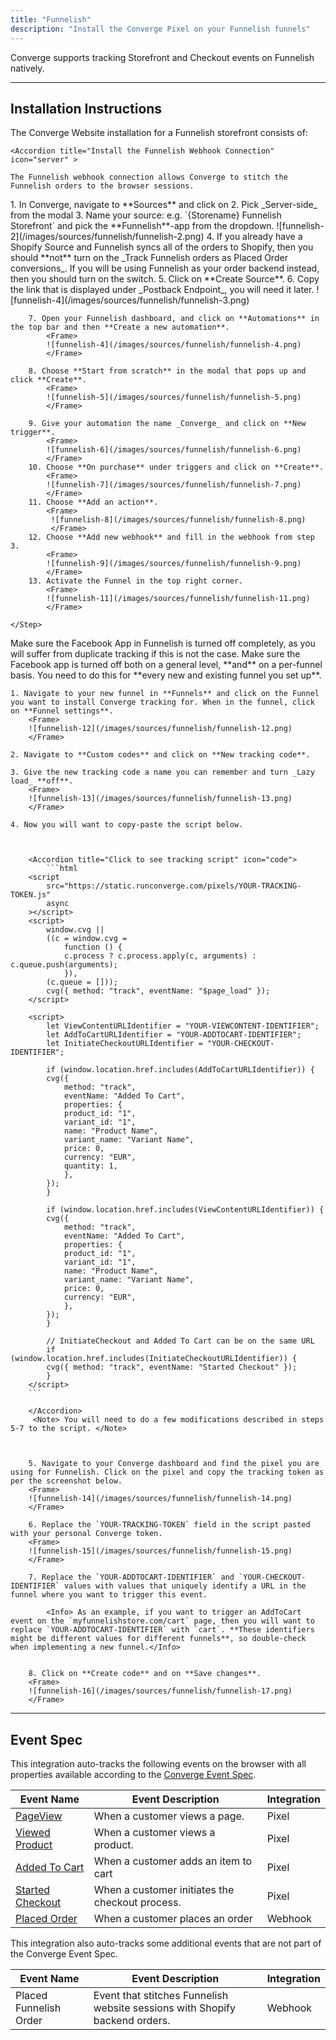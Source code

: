 ```yaml
---
title: "Funnelish"
description: "Install the Converge Pixel on your Funnelish funnels"
---
```


Converge supports tracking Storefront and Checkout events on Funnelish natively.

---


## Installation Instructions

The Converge Website installation for a Funnelish storefront consists of:

  
  <AccordionGroup>

    <Accordion title="Install the Funnelish Webhook Connection" icon="server" >

    The Funnelish webhook connection allows Converge to stitch the Funnelish orders to the browser sessions.


  <Steps>
    <Step title="Create a new Webhook Source in Converge">
        1. In Converge, navigate to **Sources** and click on <IconText name="circle-plus" text="Create New Source" iconLocation="before" iconType="regular"/ >
        2. Pick _Server-side_ from the modal
        3. Name your source: e.g. `{Storename} Funnelish Storefront` and pick the **Funnelish**-app from the dropdown.
            <Frame>
            ![funnelish-2](/images/sources/funnelish/funnelish-2.png)
            </Frame>
        4. If you already have a Shopify Source and Funnelish syncs all of the orders to Shopify, then you should **not** turn on the _Track Funnelish orders as Placed Order conversions_. If you will be using Funnelish as your order backend instead, then you should turn on the switch.
        5. Click on **Create Source**.
        6. Copy the link that is displayed under _Postback Endpoint_, you will need it later.
            <Frame>
            ![funnelish-4](/images/sources/funnelish/funnelish-3.png)
            </Frame>
        </Step>
        <Step title="Create a Funnelish Automation to send events to the webhook">

        7. Open your Funnelish dashboard, and click on **Automations** in the top bar and then **Create a new automation**.
            <Frame>
            ![funnelish-4](/images/sources/funnelish/funnelish-4.png)
            </Frame>

        8. Choose **Start from scratch** in the modal that pops up and click **Create**.
            <Frame>
            ![funnelish-5](/images/sources/funnelish/funnelish-5.png)
            </Frame>

        9. Give your automation the name _Converge_ and click on **New trigger**.
            <Frame>
            ![funnelish-6](/images/sources/funnelish/funnelish-6.png)
            </Frame>
        10. Choose **On purchase** under triggers and click on **Create**.
            <Frame>
            ![funnelish-7](/images/sources/funnelish/funnelish-7.png)
            </Frame>
        11. Choose **Add an action**.
            <Frame>
             ![funnelish-8](/images/sources/funnelish/funnelish-8.png)
             </Frame>
        12. Choose **Add new webhook** and fill in the webhook from step 3.
            <Frame>
            ![funnelish-9](/images/sources/funnelish/funnelish-9.png)
            </Frame>
        13. Activate the Funnel in the top right corner.
            <Frame>
            ![funnelish-11](/images/sources/funnelish/funnelish-11.png)
            </Frame>
        
    </Step>
</Steps>
   </Accordion >
   <Warning> Make sure the Facebook App in Funnelish is turned off completely, as you will suffer from duplicate tracking if this is not the case. Make sure the Facebook app is turned off both on a general level, **and** on a per-funnel basis. </Warning>
<Accordion title="Install the Converge Pixel on your Funnelish Funnel" icon="browser">
    <Note> You need to do this for **every new and existing funnel you set up**. </Note>
    
    1. Navigate to your new funnel in **Funnels** and click on the Funnel you want to install Converge tracking for. When in the funnel, click on **Funnel settings**.
        <Frame>
        ![funnelish-12](/images/sources/funnelish/funnelish-12.png)
        </Frame>

    2. Navigate to **Custom codes** and click on **New tracking code**.

    3. Give the new tracking code a name you can remember and turn _Lazy load_ **off**.
        <Frame>
        ![funnelish-13](/images/sources/funnelish/funnelish-13.png)
        </Frame>

    4. Now you will want to copy-paste the script below.

       

        <Accordion title="Click to see tracking script" icon="code"> 
            ```html
        <script
            src="https://static.runconverge.com/pixels/YOUR-TRACKING-TOKEN.js"
            async
        ></script>
        <script>
            window.cvg ||
            ((c = window.cvg =
                function () {
                c.process ? c.process.apply(c, arguments) : c.queue.push(arguments);
                }),
            (c.queue = []));
            cvg({ method: "track", eventName: "$page_load" });
        </script>

        <script>
            let ViewContentURLIdentifier = "YOUR-VIEWCONTENT-IDENTIFIER";
            let AddToCartURLIdentifier = "YOUR-ADDTOCART-IDENTIFIER";
            let InitiateCheckoutURLIdentifier = "YOUR-CHECKOUT-IDENTIFIER";

            if (window.location.href.includes(AddToCartURLIdentifier)) {
            cvg({
                method: "track",
                eventName: "Added To Cart",
                properties: {
                product_id: "1",
                variant_id: "1",
                name: "Product Name",
                variant_name: "Variant Name",
                price: 0,
                currency: "EUR",
                quantity: 1,
                },
            });
            }

            if (window.location.href.includes(ViewContentURLIdentifier)) {
            cvg({
                method: "track",
                eventName: "Added To Cart",
                properties: {
                product_id: "1",
                variant_id: "1",
                name: "Product Name",
                variant_name: "Variant Name",
                price: 0,
                currency: "EUR",
                },
            });
            }

            // InitiateCheckout and Added To Cart can be on the same URL
            if (window.location.href.includes(InitiateCheckoutURLIdentifier)) {
            cvg({ method: "track", eventName: "Started Checkout" });
            }
        </script>
        ```

        </Accordion>
         <Note> You will need to do a few modifications described in steps 5-7 to the script. </Note>

        

        5. Navigate to your Converge dashboard and find the pixel you are using for Funnelish. Click on the pixel and copy the tracking token as per the screenshot below.
        <Frame>
        ![funnelish-14](/images/sources/funnelish/funnelish-14.png)
        </Frame>

        6. Replace the `YOUR-TRACKING-TOKEN` field in the script pasted with your personal Converge token.
        <Frame>
        ![funnelish-15](/images/sources/funnelish/funnelish-15.png)
        </Frame>

        7. Replace the `YOUR-ADDTOCART-IDENTIFIER` and `YOUR-CHECKOUT-IDENTIFIER` values with values that uniquely identify a URL in the funnel where you want to trigger this event.
        
            <Info> As an example, if you want to trigger an AddToCart event on the `myfunnelishstore.com/cart` page, then you will want to replace `YOUR-ADDTOCART-IDENTIFIER` with `cart`. **These identifiers might be different values for different funnels**, so double-check when implementing a new funnel.</Info>


        8. Click on **Create code** and on **Save changes**.
        <Frame>
        ![funnelish-16](/images/sources/funnelish/funnelish-17.png)
        </Frame>

   </Accordion>
   </AccordionGroup>
    
    
---

## Event Spec

This integration auto-tracks the following events on the browser with all properties available according to the [Converge Event Spec](/sources/converge-spec).

| Event Name                                                  | Event Description                               | Integration |
| ----------------------------------------------------------- | ----------------------------------------------- | ----------- |
| [PageView](/sources/converge-spec#page-view)                | When a customer views a page.                   | Pixel       |
| [Viewed Product](/sources/converge-spec#viewed-product)     | When a customer views a product.                | Pixel       |
| [Added To Cart](/sources/converge-spec#added-to-cart)       | When a customer adds an item to cart            | Pixel       |
| [Started Checkout](/sources/converge-spec#started-checkout) | When a customer initiates the checkout process. | Pixel       |
| [Placed Order](/sources/converge-spec#placed-order)         | When a customer places an order                 | Webhook     |

This integration also auto-tracks some additional events that are not part of the Converge Event Spec.

| Event Name             | Event Description                                                          | Integration |
| ---------------------- | -------------------------------------------------------------------------- | ----------- |
| Placed Funnelish Order | Event that stitches Funnelish website sessions with Shopify backend orders. | Webhook     |











